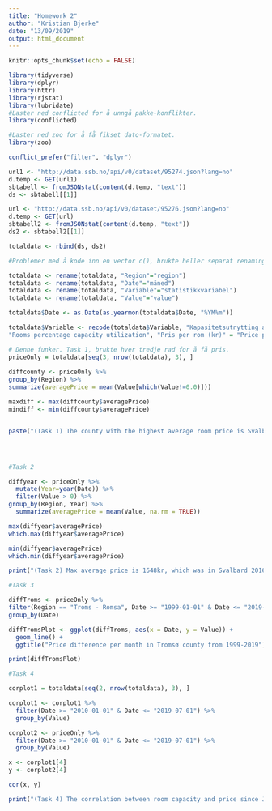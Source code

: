 ---
title: "Homework 2"
author: "Kristian Bjerke"
date: "13/09/2019"
output: html_document
---

```{r setup, include=FALSE}
knitr::opts_chunk$set(echo = FALSE)
```

```{r, include=FALSE}
library(tidyverse)
library(dplyr)
library(httr)
library(rjstat)
library(lubridate)
#Laster ned conflicted for å unngå pakke-konflikter.
library(conflicted)

#Laster ned zoo for å få fikset dato-formatet.
library(zoo)

conflict_prefer("filter", "dplyr")
```

```{r, include=FALSE}
url1 <- "http://data.ssb.no/api/v0/dataset/95274.json?lang=no"
d.temp <- GET(url1)
sbtabell <- fromJSONstat(content(d.temp, "text"))
ds <- sbtabell[[1]]
```

```{r, include=FALSE}
url <- "http://data.ssb.no/api/v0/dataset/95276.json?lang=no"
d.temp <- GET(url)
sbtabell2 <- fromJSONstat(content(d.temp, "text"))
ds2 <- sbtabell2[[1]]
```

```{r, include=FALSE}
totaldata <- rbind(ds, ds2)

#Problemer med å kode inn en vector c(), brukte heller separat renaming

totaldata <- rename(totaldata, "Region"="region")
totaldata <- rename(totaldata, "Date"="måned")
totaldata <- rename(totaldata, "Variable"="statistikkvariabel")
totaldata <- rename(totaldata, "Value"="value")

totaldata$Date <- as.Date(as.yearmon(totaldata$Date, "%YM%m"))

totaldata$Variable <- recode(totaldata$Variable, "Kapasitetsutnytting av senger (prosent)" = "Beds percentage capacity utilization", "Kapasitetsutnytting av rom (prosent)" = 	
"Rooms percentage capacity utilization", "Pris per rom (kr)" = "Price per room")


```

```{r}
# Denne funker. Task 1, brukte hver tredje rad for å få pris.
priceOnly = totaldata[seq(3, nrow(totaldata), 3), ]
  
diffcounty <- priceOnly %>%
group_by(Region) %>%
summarize(averagePrice = mean(Value[which(Value!=0.0)]))

maxdiff <- max(diffcounty$averagePrice)
mindiff <- min(diffcounty$averagePrice)


paste("(Task 1) The county with the highest average room price is Svalbard with a price of", maxdiff, "Norwegian crowns.", "The county with the lowest average room price is Oppland, with a price of", mindiff, "norwegian crowns.")





```
```{r}
#Task 2

diffyear <- priceOnly %>%
  mutate(Year=year(Date)) %>%
  filter(Value > 0) %>%
group_by(Region, Year) %>%
  summarize(averagePrice = mean(Value, na.rm = TRUE))

max(diffyear$averagePrice)
which.max(diffyear$averagePrice)

min(diffyear$averagePrice)
which.min(diffyear$averagePrice)

print("(Task 2) Max average price is 1648kr, which was in Svalbard 2016. Minimum average price is 480kr, which was in Hedmark 1992.")

```

```{r}
#Task 3

diffTroms <- priceOnly %>%
filter(Region == "Troms - Romsa", Date >= "1999-01-01" & Date <= "2019-07-01") %>%
group_by(Date)

diffTromsPlot <- ggplot(diffTroms, aes(x = Date, y = Value)) +
  geom_line() +
  ggtitle("Price difference per month in Tromsø county from 1999-2019")

print(diffTromsPlot)


```
```{r}
#Task 4

corplot1 = totaldata[seq(2, nrow(totaldata), 3), ]

corplot1 <- corplot1 %>%
  filter(Date >= "2010-01-01" & Date <= "2019-07-01") %>%
  group_by(Value)

corplot2 <- priceOnly %>%
  filter(Date >= "2010-01-01" & Date <= "2019-07-01") %>%
  group_by(Value)

x <- corplot1[4]
y <- corplot2[4]

cor(x, y)

print("(Task 4) The correlation between room capacity and price since January 2010 is 0.728.")



```

